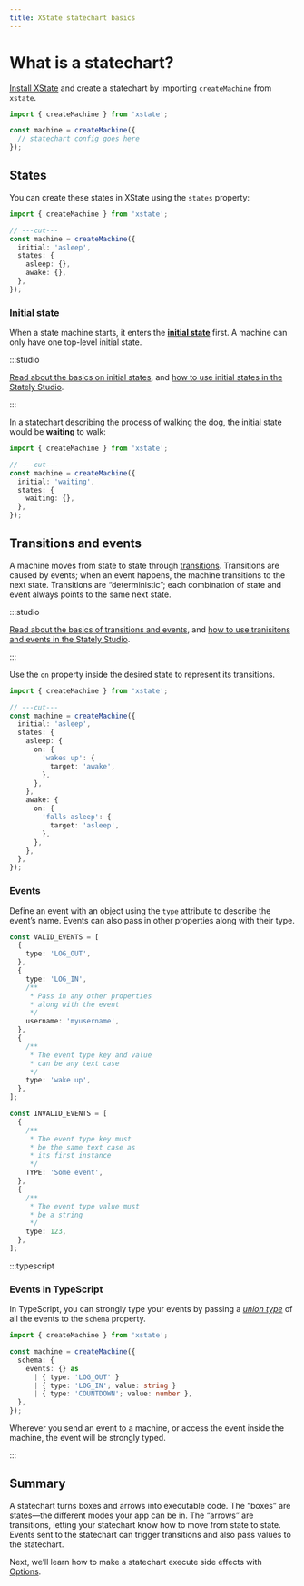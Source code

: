 ```yaml
---
title: XState statechart basics
---
```


# What is a statechart?

[Install XState](xstate/installation.mdx) and create a statechart by importing `createMachine` from `xstate`.

```ts twoslash
import { createMachine } from 'xstate';

const machine = createMachine({
  // statechart config goes here
});
```

## States

You can create these states in XState using the `states` property:

```ts twoslash {2-5}
import { createMachine } from 'xstate';

// ---cut---
const machine = createMachine({
  initial: 'asleep',
  states: {
    asleep: {},
    awake: {},
  },
});
```

### Initial state

When a state machine starts, it enters the [**initial state**](states/initial-states.mdx) first. A machine can only have one top-level initial state.

:::studio

[Read about the basics on initial states](../../state-machines-and-statecharts.mdx#initial-state), and [how to use initial states in the Stately Studio](../../states/initial-states.mdx).

:::

In a statechart describing the process of walking the dog, the initial state would be **waiting** to walk:

```ts twoslash {2}
import { createMachine } from 'xstate';

// ---cut---
const machine = createMachine({
  initial: 'waiting',
  states: {
    waiting: {},
  },
});
```

## Transitions and events

A machine moves from state to state through [transitions](transitions-and-events/intro.mdx). Transitions are caused by events; when an event happens, the machine transitions to the next state. Transitions are “deterministic”; each combination of state and event always points to the same next state.

:::studio

[Read about the basics of transitions and events](state-machines-and-statecharts#transitions-and-events), and [how to use tranisitons and events in the Stately Studio](transitions-and-events/intro.mdx).

:::

Use the `on` property inside the desired state to represent its transitions.

```ts twoslash {5-9, 12-16}
import { createMachine } from 'xstate';

// ---cut---
const machine = createMachine({
  initial: 'asleep',
  states: {
    asleep: {
      on: {
        'wakes up': {
          target: 'awake',
        },
      },
    },
    awake: {
      on: {
        'falls asleep': {
          target: 'asleep',
        },
      },
    },
  },
});
```

### Events

Define an event with an object using the `type` attribute to describe the event’s name. Events can also pass in other properties along with their type.

```ts twoslash
const VALID_EVENTS = [
  {
    type: 'LOG_OUT',
  },
  {
    type: 'LOG_IN',
    /**
     * Pass in any other properties
     * along with the event
     */
    username: 'myusername',
  },
  {
    /**
     * The event type key and value
     * can be any text case
     */
    type: 'wake up',
  },
];

const INVALID_EVENTS = [
  {
    /**
     * The event type key must
     * be the same text case as
     * its first instance
     */
    TYPE: 'Some event',
  },
  {
    /**
     * The event type value must
     * be a string
     */
    type: 123,
  },
];
```

:::typescript

### Events in TypeScript

In TypeScript, you can strongly type your events by passing a _[union type](https://www.typescriptlang.org/docs/handbook/2/everyday-types.html#union-types)_ of all the events to the `schema` property.

```ts twoslash
import { createMachine } from 'xstate';

const machine = createMachine({
  schema: {
    events: {} as
      | { type: 'LOG_OUT' }
      | { type: 'LOG_IN'; value: string }
      | { type: 'COUNTDOWN'; value: number },
  },
});
```

Wherever you send an event to a machine, or access the event inside the machine, the event will be strongly typed.

:::

## Summary

A statechart turns boxes and arrows into executable code. The “boxes” are states—the different modes your app can be in. The “arrows” are transitions, letting your statechart know how to move from state to state. Events sent to the statechart can trigger transitions and also pass values to the statechart.

Next, we’ll learn how to make a statechart execute side effects with [Options](../basics/options.mdx).
